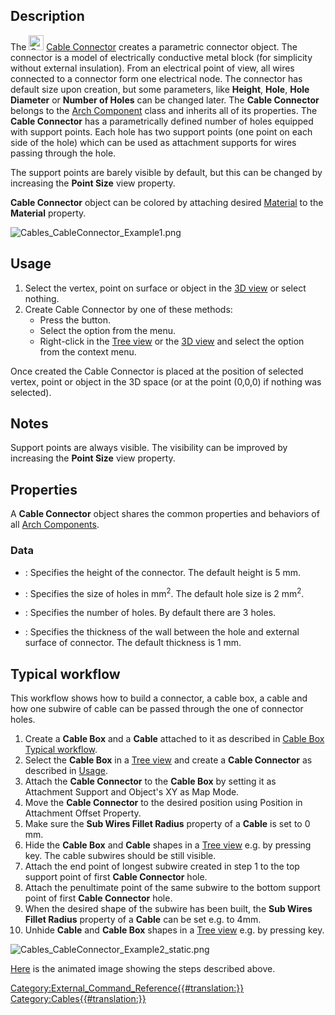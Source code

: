 <languages/>
<translate>

<!--T:1-->
{{Docnav
|[[Cables_CableBox|CableBox]]
|[[Cables_CableLightPoint|CableLightPoint]] 
|[[Cables_Workbench|Cables]]
|IconL=Cables_CableBox.svg
|IconR=Cables_CableLightPoint.svg
|IconC=Cables_workbench_icon.svg
}}

<!--T:2-->
{{GuiCommand
|Name=Cables CableConnector
|MenuLocation=Cables → Cable Connector
|Workbenches=[[Cables_Workbench|Cables]]
|Shortcut=
|Version=0.1.3
|SeeAlso=[[Cables_Cable|Cables Cable]], [[Cables_CableBox|Cables CableBox]]
}}

==Description== <!--T:3-->

<!--T:4-->
The [[Image:Cables_CableConnector.svg|24px]] [[Cables_CableConnector|Cable Connector]] creates a parametric connector object. The connector is a model of electrically conductive metal block (for simplicity without external insulation). From an electrical point of view, all wires connected to a connector form one electrical node. The connector has default size upon creation, but some parameters, like '''Height''', '''Hole''', '''Hole Diameter''' or '''Number of Holes''' can be changed later. The '''Cable Connector''' belongs to the [[Arch_Component|Arch Component]] class and inherits all of its properties. The '''Cable Connector''' has a parametrically defined number of holes equipped with support points. Each hole has two support points (one point on each side of the hole) which can be used as attachment supports for wires passing through the hole.

<!--T:5-->
The support points are barely visible by default, but this can be changed by increasing the '''Point Size''' view property.

<!--T:6-->
'''Cable Connector''' object can be colored by attaching desired [[Arch_SetMaterial|Material]] to the '''Material''' property.

</translate>
[[Image:Cables_CableConnector_Example1.png]]
<translate>
<!--T:7-->
{{Caption|Example of the default Cable Connector:<br/>There are support points above and below holes.}}

==Usage== <!--T:8-->

<!--T:9-->
# Select the vertex, point on surface or object in the [[3D_view|3D view]] or select nothing.
# Create Cable Connector by one of these methods:
#* Press the {{Button|[[Image:Cables_CableConnector.svg|16px]] [[Cables_CableConnector|Cable Connector]]}} button.
#* Select the {{MenuCommand|Cables → [[Image:Cables_CableConnector.svg|16px]] Cable Connector}} option from the menu.
#* Right-click in the [[Tree_view|Tree view]] or the [[3D_view|3D view]] and select the {{MenuCommand|Cables → [[Image:Cables_CableConnector.svg|16px]] Cable Connector}} option from the context menu.

<!--T:10-->
Once created the Cable Connector is placed at the position of selected vertex, point or object in the 3D space (or at the point (0,0,0) if nothing was selected).

==Notes== <!--T:11-->

<!--T:12-->
Support points are always visible. The visibility can be improved by increasing the '''Point Size''' view property.

==Properties== <!--T:13-->

<!--T:14-->
A '''Cable Connector''' object shares the common properties and behaviors of all [[Arch_Component|Arch Components]].

===Data=== <!--T:15-->

<!--T:16-->
{{TitleProperty|Cable Connector}}

<!--T:17-->
* {{PropertyData|Height|Length}}: Specifies the height of the connector. The default height is 5 mm.
* {{PropertyData|Hole Size|Length}}: Specifies the size of holes in mm<sup>2</sup>. The default hole size is 2 mm<sup>2</sup>.
* {{PropertyData|Number of Holes|Integer}}: Specifies the number of holes. By default there are 3 holes.
* {{PropertyData|Thickness|Length}}: Specifies the thickness of the wall between the hole and external surface of connector. The default thickness is 1 mm.

==Typical workflow== <!--T:18-->

<!--T:19-->
This workflow shows how to build a connector, a cable box, a cable and how one subwire of cable can be passed through the one of connector holes.

<!--T:20-->
# Create a '''Cable Box''' and a '''Cable''' attached to it as described in [[Cables_CableBox#Typical workflow| Cable Box Typical workflow]].
# Select the '''Cable Box''' in a [[Tree_view|Tree view]] and create a '''Cable Connector''' as described in [[#Usage|Usage]].
# Attach the '''Cable Connector''' to the '''Cable Box''' by setting it as Attachment Support and Object's XY as Map Mode.
# Move the '''Cable Connector''' to the desired position using Position in Attachment Offset Property.
# Make sure the '''Sub Wires Fillet Radius''' property of a '''Cable''' is set to 0 mm.
# Hide the '''Cable Box''' and '''Cable''' shapes in a [[Tree_view|Tree view]] e.g. by pressing {{KEY|SPACE}} key. The cable subwires should be still visible.
# Attach the end point of longest subwire created in step 1 to the top support point of first '''Cable Connector''' hole.
# Attach the penultimate point of the same subwire to the bottom support point of first '''Cable Connector''' hole.
# When the desired shape of the subwire has been built, the '''Sub Wires Fillet Radius''' property of a '''Cable''' can be set e.g. to 4mm.
# Unhide '''Cable''' and '''Cable Box''' shapes in a [[Tree_view|Tree view]] e.g. by pressing {{KEY|SPACE}} key.

</translate>
[[Image:Cables_CableConnector_Example2_static.png]]
<translate>
<!--T:21-->
{{Caption|Example of cable subwire passed through the hole of Cable Connector.}}

<!--T:22-->
[[Cables_Example4_CableConnector|Here]] is the animated image showing the steps described above.


<!--T:23-->
{{Docnav
|[[Cables_CableBox|CableBox]]
|[[Cables_CableLightPoint|CableLightPoint]] 
|[[Cables_Workbench|Cables]]
|IconL=Cables_CableBox.svg
|IconR=Cables_CableLightPoint.svg
|IconC=Cables_workbench_icon.svg
}}

</translate>
[[Category:External_Command_Reference{{#translation:}}]]
[[Category:Cables{{#translation:}}]]